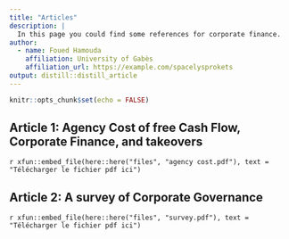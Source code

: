 ```yaml
---
title: "Articles"
description: |
  In this page you could find some references for corporate finance.
author:
  - name: Foued Hamouda 
    affiliation: University of Gabès
    affiliation_url: https://example.com/spacelysprokets
output: distill::distill_article
---
```

<!-- <style type="text/css"> -->

<!-- h1 { /* Header 2 */ -->
<!--     font-size: 15px; -->
<!--     color: DarkBlue; -->
<!--     font-weight: bold; -->
<!-- } -->

<!-- </style> -->

```r
knitr::opts_chunk$set(echo = FALSE)
```

## Article 1: Agency Cost of free Cash Flow, Corporate Finance, and takeovers

<div class="contributor_org">

`r xfun::embed_file(here::here("files", "agency cost.pdf"), text = "Télécharger le fichier pdf ici")`
</div>


## Article 2: A survey of Corporate Governance

<div class="contributor_org">

`r xfun::embed_file(here::here("files", "survey.pdf"), text = "Télécharger le fichier pdf ici")`
</div>








